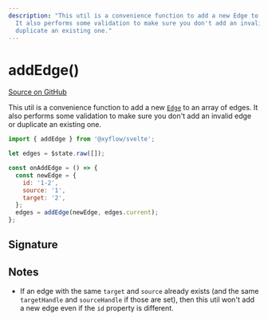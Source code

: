 ```yaml
---
description: "This util is a convenience function to add a new Edge to an array of edges.
  It also performs some validation to make sure you don't add an invalid edge or
  duplicate an existing one."
---
```


# addEdge()

[Source on GitHub](https://github.com/xyflow/xyflow/blob/main/packages/system/src/utils/edges/general.ts/#L104-L138)

This util is a convenience function to add a new [`Edge`](/api-reference/types/edge) to an
array of edges. It also performs some validation to make sure you don't add an
invalid edge or duplicate an existing one.

```js
import { addEdge } from '@xyflow/svelte';

let edges = $state.raw([]);

const onAddEdge = () => {
  const newEdge = {
    id: '1-2',
    source: '1',
    target: '2',
  };
  edges = addEdge(newEdge, edges.current);
};
```

## Signature

<APIDocs functionName="addEdge" />

## Notes

- If an edge with the same `target` and `source` already exists (and the same
  `targetHandle` and `sourceHandle` if those are set), then this util won't add
  a new edge even if the `id` property is different.
